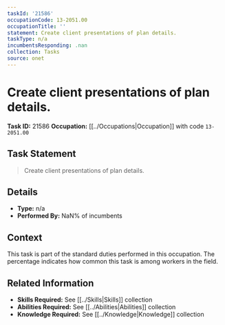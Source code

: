 ```yaml
---
taskId: '21586'
occupationCode: 13-2051.00
occupationTitle: ''
statement: Create client presentations of plan details.
taskType: n/a
incumbentsResponding: .nan
collection: Tasks
source: onet
---
```

# Create client presentations of plan details.

**Task ID:** 21586
**Occupation:** [[../Occupations|Occupation]] with code `13-2051.00`

## Task Statement

> Create client presentations of plan details.

## Details

- **Type:** n/a
- **Performed By:** NaN% of incumbents

## Context

This task is part of the standard duties performed in this occupation. The percentage indicates how common this task is among workers in the field.

## Related Information

- **Skills Required:** See [[../Skills|Skills]] collection
- **Abilities Required:** See [[../Abilities|Abilities]] collection
- **Knowledge Required:** See [[../Knowledge|Knowledge]] collection
